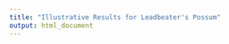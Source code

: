 ```yaml
---
title: "Illustrative Results for Leadbeater's Possum"
output: html_document
---
```



```r

```

